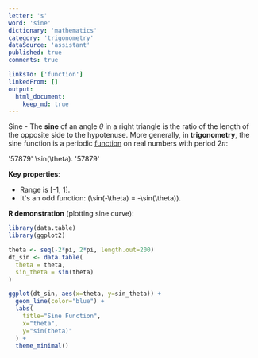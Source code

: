 ```yaml
---
letter: 's'
word: 'sine'
dictionary: 'mathematics'
category: 'trigonometry'
dataSource: 'assistant'
published: true
comments: true

linksTo: ['function']
linkedFrom: []
output:
  html_document:
    keep_md: true
---
```




<a id="sine">Sine</a> - The **sine** of an angle $\theta$ in a right triangle is the ratio of the length of the opposite side to the hypotenuse. More generally, in **trigonometry**, the sine function is a periodic [function](#function) on real numbers with period $2\pi$:

'57879'
\sin(\theta).
'57879'

**Key properties**:
- Range is [-1, 1].
- It's an odd function: \(\sin(-\theta) = -\sin(\theta)\).

**R demonstration** (plotting sine curve):


``` r
library(data.table)
library(ggplot2)

theta <- seq(-2*pi, 2*pi, length.out=200)
dt_sin <- data.table(
  theta = theta,
  sin_theta = sin(theta)
)

ggplot(dt_sin, aes(x=theta, y=sin_theta)) +
  geom_line(color="blue") +
  labs(
    title="Sine Function",
    x="theta",
    y="sin(theta)"
  ) +
  theme_minimal()
```

<Figure src="/Users/work/Coding/derecksprojects/derecksnotes.com-playground/derecksnotes.com/client/src/app/dictionaries/mathematics/definitions/mathematics_trigonometry_s_sine_files/figure-html/unnamed-chunk-1-1.png">
	
</Figure>
